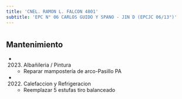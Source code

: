 ```yaml
---
title: 'CNEL. RAMON L. FALCON 4801'
subtitle: 'EPC N° 06 CARLOS GUIDO Y SPANO - JIN D (EPCJC 06/13°)'
---
```


#


## Mantenimiento

*  (2023) Albañileria / Pintura 
    + Reparar mampostería de arco-Pasillo PA

*  (2022) Calefaccion y Refrigeracion 
    + Reemplazar 5 estufas tiro balanceado



